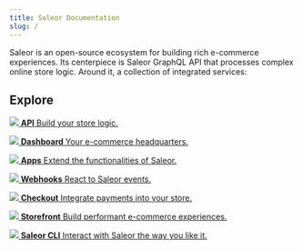 ```yaml
---
title: Saleor Documentation
slug: /
---
```



Saleor is an open-source ecosystem for building rich e-commerce experiences. Its centerpiece is Saleor GraphQL API that processes complex online store logic. Around it, a collection of integrated services:

<!-- ## Develop -->

## Explore

<CardGrid home>

[![](icons/getting-started.svg) **API** Build your store logic.](developer.mdx)

[![](icons/configure.svg) **Dashboard** Your e-commerce headquarters.](dashboard/index.mdx)

[![](icons/integrations.svg) **Apps** Extend the functionalities of Saleor.](developer/extending/apps/key-concepts.mdx)

[![](icons/architecture.svg) **Webhooks** React to Saleor events.](developer/extending/apps/asynchronous-webhooks.mdx)

[![](icons/payment-gateways.svg) **Checkout** Integrate payments into your store.](https://github.com/saleor/react-storefront/blob/canary/apps/saleor-app-checkout/README.md)

[![](icons/storefront.svg) **Storefront** Build performant e-commerce experiences.](https://github.com/saleor/react-storefront)

[![](icons/before-start.svg) **Saleor CLI** Interact with Saleor the way you like it.](cli.mdx)

</CardGrid>
